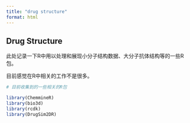 ```yaml
---
title: "drug structure"
format: html
---
```


## Drug Structure


此处记录一下R中用以处理和展现小分子结构数据、大分子抗体结构等的一些R包。

目前感觉在R中相关的工作不是很多。


```r
# 目前收集到的一些相关的R包

library(ChemmineR)
library(bio3d)
library(rcdk)
library(DrugSim2DR)


```






















